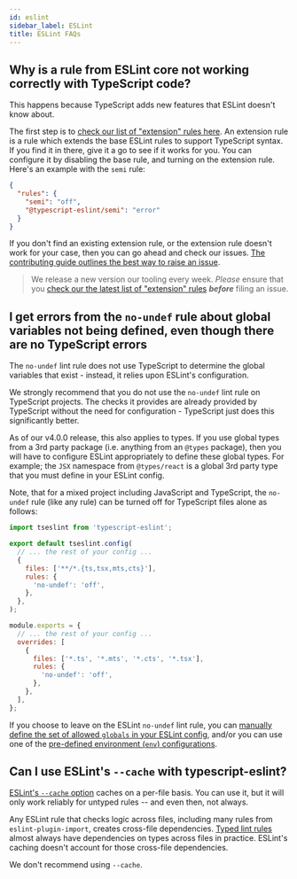 ```yaml
---
id: eslint
sidebar_label: ESLint
title: ESLint FAQs
---
```



## Why is a rule from ESLint core not working correctly with TypeScript code?

This happens because TypeScript adds new features that ESLint doesn't know about.

The first step is to [check our list of "extension" rules here](/rules/#extension-rules).
An extension rule is a rule which extends the base ESLint rules to support TypeScript syntax.
If you find it in there, give it a go to see if it works for you.
You can configure it by disabling the base rule, and turning on the extension rule.
Here's an example with the `semi` rule:

```json
{
  "rules": {
    "semi": "off",
    "@typescript-eslint/semi": "error"
  }
}
```

If you don't find an existing extension rule, or the extension rule doesn't work for your case, then you can go ahead and check our issues.
[The contributing guide outlines the best way to raise an issue](../../contributing/Issues.mdx).

> We release a new version our tooling every week.
> _Please_ ensure that you [check our the latest list of "extension" rules](/rules/#extension-rules) **_before_** filing an issue.

## I get errors from the `no-undef` rule about global variables not being defined, even though there are no TypeScript errors

The `no-undef` lint rule does not use TypeScript to determine the global variables that exist - instead, it relies upon ESLint's configuration.

We strongly recommend that you do not use the `no-undef` lint rule on TypeScript projects.
The checks it provides are already provided by TypeScript without the need for configuration - TypeScript just does this significantly better.

As of our v4.0.0 release, this also applies to types.
If you use global types from a 3rd party package (i.e. anything from an `@types` package), then you will have to configure ESLint appropriately to define these global types.
For example; the `JSX` namespace from `@types/react` is a global 3rd party type that you must define in your ESLint config.

Note, that for a mixed project including JavaScript and TypeScript, the `no-undef` rule (like any rule) can be turned off for TypeScript files alone as follows:

<Tabs groupId="eslint-config">
<TabItem value="Flat Config">

```js title="eslint.config.js"
import tseslint from 'typescript-eslint';

export default tseslint.config(
  // ... the rest of your config ...
  {
    files: ['**/*.{ts,tsx,mts,cts}'],
    rules: {
      'no-undef': 'off',
    },
  },
);
```

</TabItem>
<TabItem value="Legacy Config">

```js title=".eslintrc.js"
module.exports = {
  // ... the rest of your config ...
  overrides: [
    {
      files: ['*.ts', '*.mts', '*.cts', '*.tsx'],
      rules: {
        'no-undef': 'off',
      },
    },
  ],
};
```

</TabItem>
</Tabs>

If you choose to leave on the ESLint `no-undef` lint rule, you can [manually define the set of allowed `globals` in your ESLint config](https://eslint.org/docs/user-guide/configuring/language-options#specifying-globals), and/or you can use one of the [pre-defined environment (`env`) configurations](https://eslint.org/docs/user-guide/configuring/language-options#specifying-environments).

## Can I use ESLint's `--cache` with typescript-eslint?

[ESLint's `--cache` option](https://eslint.org/docs/latest/use/command-line-interface#caching) caches on a per-file basis.
You can use it, but it will only work reliably for untyped rules -- and even then, not always.

Any ESLint rule that checks logic across files, including many rules from `eslint-plugin-import`, creates cross-file dependencies.
[Typed lint rules](../../getting-started/Typed_Linting.mdx) almost always have dependencies on types across files in practice.
ESLint's caching doesn't account for those cross-file dependencies.

We don't recommend using `--cache`.
